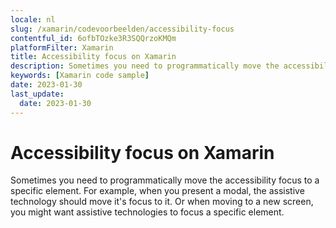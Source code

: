 ```yaml
---
locale: nl
slug: /xamarin/codevoorbeelden/accessibility-focus
contentful_id: 6ofbTOzke3R3SQQrzoKMQm
platformFilter: Xamarin
title: Accessibility focus on Xamarin
description: Sometimes you need to programmatically move the accessibility focus to a specific element.
keywords: [Xamarin code sample]
date: 2023-01-30
last_update:
  date: 2023-01-30
---
```


# Accessibility focus on Xamarin

Sometimes you need to programmatically move the accessibility focus to a specific element. For example, when you present a modal, the assistive technology should move it's focus to it. Or when moving to a new screen, you might want assistive technologies to focus a specific element.

<CodeSample id="accessibility-focus" locale="nl" platform="xamarin"/>

